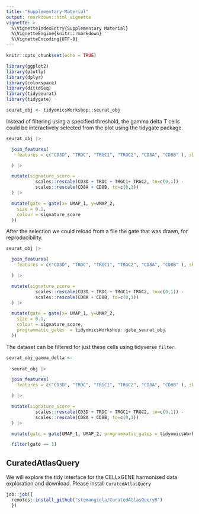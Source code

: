 ```yaml
---
title: "Supplementary Material"
output: rmarkdown::html_vignette
vignette: >
  %\VignetteIndexEntry{Supplementary Material}
  %\VignetteEngine{knitr::rmarkdown}
  %\VignetteEncoding{UTF-8}
---
```


```r
knitr::opts_chunk$set(echo = TRUE)
```


```r
library(ggplot2)
library(plotly)
library(dplyr)
library(colorspace)
library(dittoSeq)
library(tidyseurat)
library(tidygate)

seurat_obj <- tidyomicsWorkshop::seurat_obj
```


Instead of filtering using a specified threshold, the gamma delta T cells could be interactively selected from the plot using the tidygate package.

```r
seurat_obj |>

  join_features(
    features = c("CD3D", "TRDC", "TRGC1", "TRGC2", "CD8A", "CD8B" ), shape = "wide"

  ) |>

  mutate(signature_score =
           scales::rescale(CD3D + TRDC + TRGC1+ TRGC2, to=c(0,1)) -
           scales::rescale(CD8A + CD8B, to=c(0,1))
  ) |>

  mutate(gate = gate(x= UMAP_1, y=UMAP_2, 
    size = 0.1, 
    colour = signature_score
  ))

```

After the selection we could reload from a file the gate that was drawn, for reproducibility.

```r
seurat_obj |>

  join_features(
    features = c("CD3D", "TRDC", "TRGC1", "TRGC2", "CD8A", "CD8B" ), shape = "wide"

  ) |>

  mutate(signature_score =
           scales::rescale(CD3D + TRDC + TRGC1+ TRGC2, to=c(0,1)) -
           scales::rescale(CD8A + CD8B, to=c(0,1))
  ) |>

  mutate(gate = gate(x= UMAP_1, y=UMAP_2, 
    size = 0.1, 
    colour = signature_score,
    programmatic_gates  = tidyomicsWorkshop::gate_seurat_obj
  ))

```

The dataset can be filtered for just these cells using tidyverse `filter`.

```r
seurat_obj_gamma_delta <-
    
  seurat_obj |>

  join_features(
    features = c("CD3D", "TRDC", "TRGC1", "TRGC2", "CD8A", "CD8B" ), shape = "wide"

  ) |>

  mutate(signature_score =
           scales::rescale(CD3D + TRDC + TRGC1+ TRGC2, to=c(0,1)) -
           scales::rescale(CD8A + CD8B, to=c(0,1))
  ) |>

  mutate(gate = gate(UMAP_1, UMAP_2, programmatic_gates = tidyomicsWorkshop::gate_seurat_obj)) |>

  filter(gate == 1)
```

## CuratedAtlasQuery

We will explore the tidy interface for the CELLxGENE harmonised data exploration and download. Please install `CuratedAtlasQuery`

```r
job::job({
  remotes::install_github("stemangiola/CuratedAtlasQueryR")
  })
```
